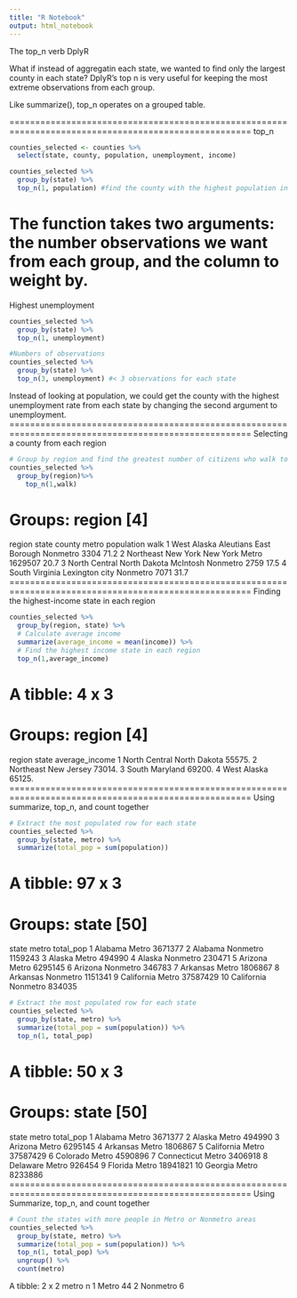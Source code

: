 ```yaml
---
title: "R Notebook"
output: html_notebook
---
```


The top_n verb DplyR

What if instead of aggregatin each state, we wanted to find only the largest county in each state?
DplyR's top n is very useful for keeping the most extreme observations from each group. 

Like summarize(), top_n operates on a grouped table. 

=====================================================================================================
top_n
```r
counties_selected <- counties %>%
  select(state, county, population, unemployment, income)

counties_selected %>%
  group_by(state) %>%
  top_n(1, population) #find the county with the highest population in each state.
```
The function takes two arguments: the number observations we want from each group, and the column to weight by.
=====================================================================================================
Highest unemployment
```r
counties_selected %>%
  group_by(state) %>%
  top_n(1, unemployment)

#Numbers of observations
counties_selected %>%
  group_by(state) %>%
  top_n(3, unemployment) #< 3 observations for each state
```
 Instead of looking at population, we could get the county with the highest unemployment rate from each state
by changing the second argument to unemployment. 
=====================================================================================================
Selecting a county from each region
```r
# Group by region and find the greatest number of citizens who walk to work
counties_selected %>%
  group_by(region)%>%
    top_n(1,walk)
```
# Groups:   region [4]
  region        state        county                 metro    population  walk
  <chr>         <chr>        <chr>                  <chr>         <dbl> <dbl>
1 West          Alaska       Aleutians East Borough Nonmetro       3304  71.2
2 Northeast     New York     New York               Metro       1629507  20.7
3 North Central North Dakota McIntosh               Nonmetro       2759  17.5
4 South         Virginia     Lexington city         Nonmetro       7071  31.7
=====================================================================================================
Finding the highest-income state in each region
```r
counties_selected %>%
  group_by(region, state) %>%
  # Calculate average income
  summarize(average_income = mean(income)) %>%
  # Find the highest income state in each region
  top_n(1,average_income)
```
# A tibble: 4 x 3
# Groups:   region [4]
  region        state        average_income
  <chr>         <chr>                 <dbl>
1 North Central North Dakota         55575.
2 Northeast     New Jersey           73014.
3 South         Maryland             69200.
4 West          Alaska               65125.
=====================================================================================================
Using summarize, top_n, and count together
```r
# Extract the most populated row for each state
counties_selected %>%
  group_by(state, metro) %>%
  summarize(total_pop = sum(population)) 
```
# A tibble: 97 x 3
# Groups:   state [50]
   state      metro    total_pop
   <chr>      <chr>        <dbl>
 1 Alabama    Metro      3671377
 2 Alabama    Nonmetro   1159243
 3 Alaska     Metro       494990
 4 Alaska     Nonmetro    230471
 5 Arizona    Metro      6295145
 6 Arizona    Nonmetro    346783
 7 Arkansas   Metro      1806867
 8 Arkansas   Nonmetro   1151341
 9 California Metro     37587429
10 California Nonmetro    834035
```r
# Extract the most populated row for each state
counties_selected %>%
  group_by(state, metro) %>%
  summarize(total_pop = sum(population)) %>%
  top_n(1, total_pop)
```
# A tibble: 50 x 3
# Groups:   state [50]
   state       metro total_pop
   <chr>       <chr>     <dbl>
 1 Alabama     Metro   3671377
 2 Alaska      Metro    494990
 3 Arizona     Metro   6295145
 4 Arkansas    Metro   1806867
 5 California  Metro  37587429
 6 Colorado    Metro   4590896
 7 Connecticut Metro   3406918
 8 Delaware    Metro    926454
 9 Florida     Metro  18941821
10 Georgia     Metro   8233886
=====================================================================================================
Using Summarize, top_n, and count together
```r
# Count the states with more people in Metro or Nonmetro areas
counties_selected %>%
  group_by(state, metro) %>%
  summarize(total_pop = sum(population)) %>%
  top_n(1, total_pop) %>%
  ungroup() %>% 
  count(metro)
```
 A tibble: 2 x 2
  metro        n
  <chr>    <int>
1 Metro       44
2 Nonmetro     6

